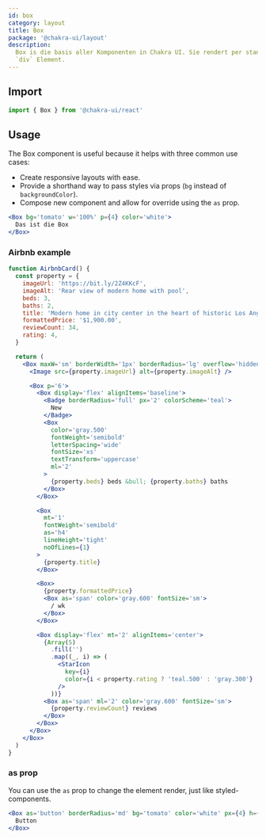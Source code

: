 ```yaml
---
id: box
category: layout
title: Box
package: '@chakra-ui/layout'
description:
  Box is die basis aller Komponenten in Chakra UI. Sie rendert per standard ein
  `div` Element.
---
```


## Import

```js
import { Box } from '@chakra-ui/react'
```

## Usage

The Box component is useful because it helps with three common use cases:

- Create responsive layouts with ease.
- Provide a shorthand way to pass styles via props (`bg` instead of
  `backgroundColor`).
- Compose new component and allow for override using the `as` prop.

```jsx
<Box bg='tomato' w='100%' p={4} color='white'>
  Das ist die Box
</Box>
```

### Airbnb example

```jsx
function AirbnbCard() {
  const property = {
    imageUrl: 'https://bit.ly/2Z4KKcF',
    imageAlt: 'Rear view of modern home with pool',
    beds: 3,
    baths: 2,
    title: 'Modern home in city center in the heart of historic Los Angeles',
    formattedPrice: '$1,900.00',
    reviewCount: 34,
    rating: 4,
  }

  return (
    <Box maxW='sm' borderWidth='1px' borderRadius='lg' overflow='hidden'>
      <Image src={property.imageUrl} alt={property.imageAlt} />

      <Box p='6'>
        <Box display='flex' alignItems='baseline'>
          <Badge borderRadius='full' px='2' colorScheme='teal'>
            New
          </Badge>
          <Box
            color='gray.500'
            fontWeight='semibold'
            letterSpacing='wide'
            fontSize='xs'
            textTransform='uppercase'
            ml='2'
          >
            {property.beds} beds &bull; {property.baths} baths
          </Box>
        </Box>

        <Box
          mt='1'
          fontWeight='semibold'
          as='h4'
          lineHeight='tight'
          noOfLines={1}
        >
          {property.title}
        </Box>

        <Box>
          {property.formattedPrice}
          <Box as='span' color='gray.600' fontSize='sm'>
            / wk
          </Box>
        </Box>

        <Box display='flex' mt='2' alignItems='center'>
          {Array(5)
            .fill('')
            .map((_, i) => (
              <StarIcon
                key={i}
                color={i < property.rating ? 'teal.500' : 'gray.300'}
              />
            ))}
          <Box as='span' ml='2' color='gray.600' fontSize='sm'>
            {property.reviewCount} reviews
          </Box>
        </Box>
      </Box>
    </Box>
  )
}
```

### as prop

You can use the `as` prop to change the element render, just like
styled-components.

```jsx
<Box as='button' borderRadius='md' bg='tomato' color='white' px={4} h={8}>
  Button
</Box>
```
